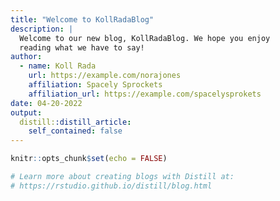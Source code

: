 ```yaml
---
title: "Welcome to KollRadaBlog"
description: |
  Welcome to our new blog, KollRadaBlog. We hope you enjoy 
  reading what we have to say!
author:
  - name: Koll Rada
    url: https://example.com/norajones
    affiliation: Spacely Sprockets
    affiliation_url: https://example.com/spacelysprokets
date: 04-20-2022
output:
  distill::distill_article:
    self_contained: false
---
```


```r
knitr::opts_chunk$set(echo = FALSE)

# Learn more about creating blogs with Distill at:
# https://rstudio.github.io/distill/blog.html

```




